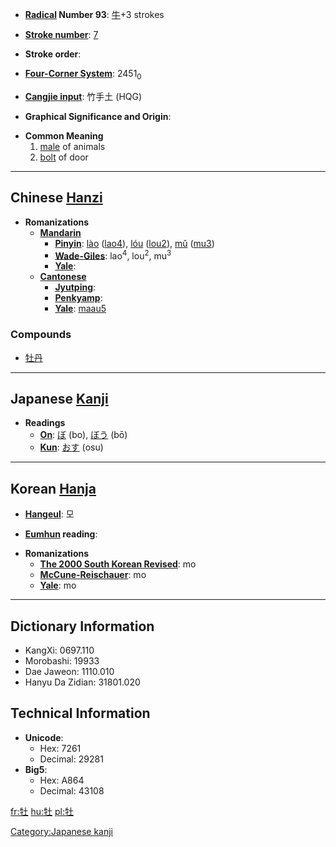 * '''[[Wiktionary:Chinese radical index| Radical]] Number 93''': [[Wiktionary:Chinese radical index 牛|牛]]+3 strokes

* '''[[Wiktionary:Chinese total strokes index|Stroke number]]''': [[Wiktionary:Chinese total strokes index 7|7]]

* '''Stroke order''': 

* '''[[Wiktionary:Chinese four corner index|Four-Corner System]]''': 2451<sub>0</sub>

* '''[[Wiktionary:Chinese Cangjie index|Cangjie input]]''': 竹手土 (HQG)

* '''Graphical Significance and Origin''': 

* '''Common Meaning'''
*# [[male]] of animals
*# [[bolt]] of door


----

== Chinese [[Hanzi]] ==

* '''Romanizations'''
** '''[[Mandarin]]'''
*** '''[[Pinyin]]''': [[lào]] ([[lao4]]), [[lóu]] ([[lou2]]), [[mǔ]] ([[mu3]])
*** '''[[Wade-Giles]]''': lao<sup>4</sup>, lou<sup>2</sup>, mu<sup>3</sup>
*** '''[[Yale]]''': 
** '''[[Cantonese]]'''
*** '''[[Jyutping]]''':
*** '''[[Penkyamp]]''': 
*** '''[[Yale]]''': [[maau5]]

===Compounds===
*[[牡丹]]


----

== Japanese [[Kanji]] ==

* '''Readings'''
** '''[[On]]''': [[ぼ]] (bo), [[ぼう]] (bō)
** '''[[Kun]]''': [[おす]] (osu)


----

== Korean [[Hanja]] ==

* '''[[Hangeul]]''': 모

* '''[[Eumhun]] reading''': 

* '''Romanizations'''
** '''[[The 2000 South Korean Revised Romanization|The 2000 South Korean Revised]]''': mo
** '''[[McCune-Reischauer]]''': mo
** '''[[Yale]]''': mo

----

== Dictionary Information ==

* KangXi: 0697.110
* Morobashi: 19933
* Dae Jaweon: 1110.010
* Hanyu Da Zidian: 31801.020

== Technical Information ==

* '''Unicode''':
** Hex: 7261
** Decimal: 29281
* '''Big5''':
** Hex: A864
** Decimal: 43108

[[Category:Japanese kanji]]

[[fr:牡]]
[[hu:牡]]
[[pl:牡]]